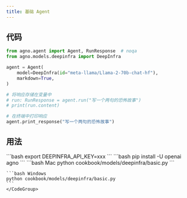 ```yaml
---
title: 基础 Agent
---
```


## 代码

```python cookbook/models/deepinfra/basic.py
from agno.agent import Agent, RunResponse  # noqa
from agno.models.deepinfra import DeepInfra

agent = Agent(
    model=DeepInfra(id="meta-llama/Llama-2-70b-chat-hf"),
    markdown=True,
)

# 将响应存储在变量中
# run: RunResponse = agent.run("写一个两句的恐怖故事")
# print(run.content)

# 在终端中打印响应
agent.print_response("写一个两句的恐怖故事")
```

## 用法

<Steps>
  <Snippet file="create-venv-step.mdx" />

  <Step title="设置您的 API 密钥">
    ```bash
    export DEEPINFRA_API_KEY=xxx
    ```
  </Step>

  <Step title="安装库">
    ```bash
    pip install -U openai agno
    ```
  </Step>

  <Step title="运行 Agent">
    <CodeGroup>
    ```bash Mac
    python cookbook/models/deepinfra/basic.py
    ```

    ```bash Windows
    python cookbook/models/deepinfra/basic.py
    ```
    </CodeGroup>
  </Step>
</Steps>